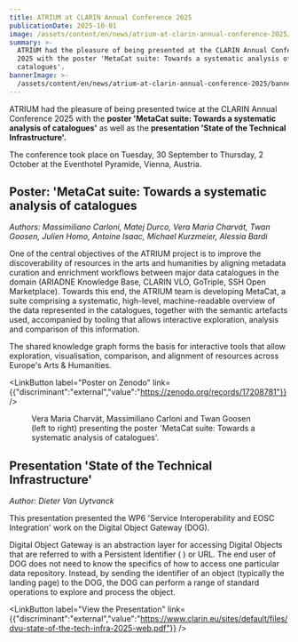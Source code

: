 ```yaml
---
title: ATRIUM at CLARIN Annual Conference 2025
publicationDate: 2025-10-01
image: /assets/content/en/news/atrium-at-clarin-annual-conference-2025/image.png
summary: >-
  ATRIUM had the pleasure of being presented at the CLARIN Annual Conference
  2025 with the poster 'MetaCat suite: Towards a systematic analysis of
  catalogues'.
bannerImage: >-
  /assets/content/en/news/atrium-at-clarin-annual-conference-2025/bannerImage.jpg
---
```

ATRIUM had the pleasure of being presented twice at the CLARIN Annual Conference 2025 with the **poster 'MetaCat suite: Towards a systematic analysis of catalogues'** as well as the **presentation 'State of the Technical Infrastructure'.**&#x20;

The conference took place on Tuesday, 30 September to Thursday, 2 October at the Eventhotel Pyramide, Vienna, Austria.&#x20;

## Poster: 'MetaCat suite: Towards a systematic analysis of catalogues

*Authors: Massimiliano Carloni, Matej Durco, Vera Maria Charvát, Twan Goosen, Julien Homo, Antoine Isaac, Michael Kurzmeier, Alessia Bardi*

One of the central objectives of the ATRIUM project is to improve the discoverability of resources in the arts and humanities by aligning metadata curation and enrichment workflows between major data catalogues in the domain (ARIADNE Knowledge Base, CLARIN VLO, GoTriple, SSH Open Marketplace). Towards this end, the ATRIUM team is developing MetaCat, a suite comprising a systematic, high-level, machine-readable overview of the data represented in the catalogues, together with the semantic artefacts used, accompanied by tooling that allows interactive exploration, analysis and comparison of this information.

The shared knowledge graph forms the basis for interactive tools that allow exploration,
visualisation, comparison, and alignment of resources across Europe's Arts & Humanities.

<LinkButton label="Poster on Zenodo" link={{"discriminant":"external","value":"https://zenodo.org/records/17208781"}} />

<Figure src="/assets/content/en/news/atrium-at-clarin-annual-conference-2025/img-2626.jpeg" alt="Three researchers are smiling in front of a poster for 'MetaCat suite: Towards a systematic analysis of catalogues'" alignment="stretch">
  Vera Maria Charvát, Massimiliano Carloni and Twan Goosen (left to right) presenting the poster 'MetaCat suite: Towards a systematic analysis of catalogues'.
</Figure>

## **Presentation 'State of the Technical Infrastructure'**

*Author: Dieter Van Uytvanck*

This presentation presented the WP6 'Service Interoperability and EOSC Integration' work on the Digital Object Gateway (DOG).&#x20;

Digital Object Gateway is an abstraction layer for accessing Digital Objects that are referred to with a Persistent Identifier ( ) or URL. The end user of DOG does not need to know the specifics of how to access one particular data repository. Instead, by sending the identifier of an object (typically the landing page) to the DOG, the DOG can perform a range of standard operations to explore and process the object.

<Figure src="/assets/content/en/news/atrium-at-clarin-annual-conference-2025/screenshot-2025-10-07-at-08.35.39.png" alt="A diagram explaining the Digital Object Gateway (DOG)" alignment="stretch">

</Figure>

<LinkButton label="View the Presentation" link={{"discriminant":"external","value":"https://www.clarin.eu/sites/default/files/dvu-state-of-the-tech-infra-2025-web.pdf"}} />

##
